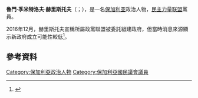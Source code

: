 {{多個問題|
{{Expand|time=2016-12-19T02:39:30+00:00}}
{{请求翻译|time=2016-12-19T02:39:30+00:00}}
}}
{{Infobox Officeholder
|name	          = 魯門·赫里斯托夫
|image            =EPP Congress Rotterdam - Day 1 Rumen Hristov (52112187396) (cropped).jpg
|native_name      = Румен Христов
|native_name_lang = bg
|office         = 
|president      = 
|term_start     = 
|term_end       = 
|predecessor    = 
|successor      = 
|birth_date     = {{birth date and age|1955|12|27|df=y}}
|birth_place    = [[保加利亞|保加利亞]][[博羅沃|博羅沃]]
|death_date     = 
|death_place    = 
|spouse         = 
|religion       =
|children       = 
|profession     = 政治家<br>經濟學家
|alma_mater     = 
|party          = [[民主力量联盟_(保加利亚)|民主力量联盟]]（{{small|1989－}}）
|otherparty     = {{le|聯合民主力量|United Democratic Forces}}（{{small|1996－2009}}）<br>{{le|藍色聯盟|Blue Coalition}}（{{small|2009－2013}}）<br>{{le|改革者集團|Reformist Bloc}}（{{small|2013－}}）
|website        = 
}}

'''魯門·季米特洛夫·赫里斯托夫'''（{{lang-bg|Румен Димитров Христов}}；{{bd|1955年|12月27日|}}），是一名[[保加利亚|保加利亚]]政治人物，[[民主力量联盟_(保加利亚)|民主力量联盟]]黨員。

2016年12月，赫里斯托夫宣稱所屬政黨聯盟{{le|改革者集團|Reformist Bloc}}被委託組建政府，但當時消息來源顯示新政府成立可能性較低<ref name=reuters>{{cite web|url=http://www.businessinsider.com/r-bulgarian-reformists-in-long-shot-bid-to-form-government-2016-12|title=Bulgarian reformists in long-shot bid to form government|publisher=|access-date=2016-12-19|archive-date=2019-04-13|archive-url=https://web.archive.org/web/20190413135855/https://www.businessinsider.com/r-bulgarian-reformists-in-long-shot-bid-to-form-government-2016-12|dead-url=no}}</ref>。

==參考資料==
{{reflist}}

{{Authority control}}
{{DEFAULTSORT:Hristov, Rumen}}

[[Category:保加利亞政治人物|Category:保加利亞政治人物]]
[[Category:保加利亞國民議會議員|Category:保加利亞國民議會議員]]